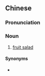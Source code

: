==Chinese==
{{zh-forms|type=22}}

===Pronunciation===
{{zh-pron
|m=shuǐguǒ shālā
|cat=n
}}

===Noun===
{{zh-noun}}

# [[fruit salad]]

====Synonyms====
* {{zh-l|水果色拉}}

{{zh-cat|Salads}}